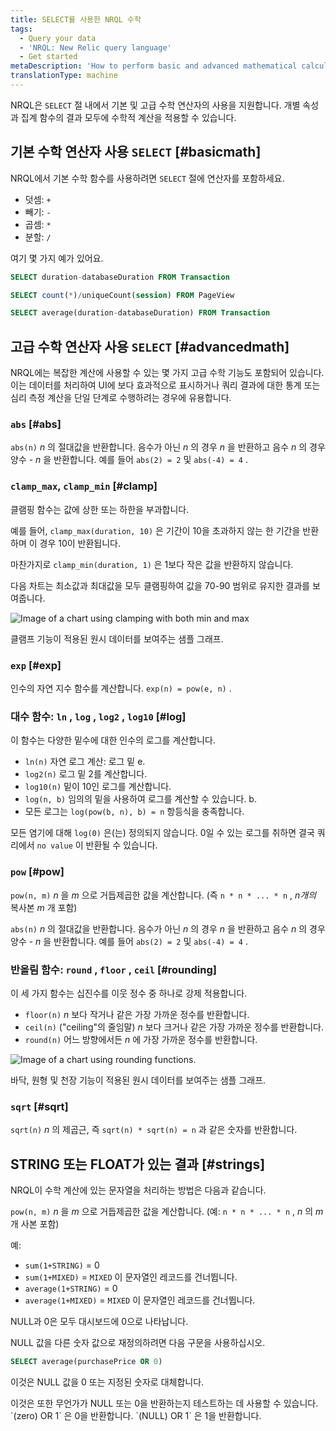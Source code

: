 ```yaml
---
title: SELECT를 사용한 NRQL 수학
tags:
  - Query your data
  - 'NRQL: New Relic query language'
  - Get started
metaDescription: 'How to perform basic and advanced mathematical calculations in NRQL, the New Relic query language'
translationType: machine
---
```




NRQL은 `SELECT` 절 내에서 기본 및 고급 수학 연산자의 사용을 지원합니다. 개별 속성과 집계 함수의 결과 모두에 수학적 계산을 적용할 수 있습니다.

## 기본 수학 연산자 사용 `SELECT` [#basicmath]

NRQL에서 기본 수학 함수를 사용하려면 `SELECT` 절에 연산자를 포함하세요.

* 덧셈: `+`
* 빼기: `-`
* 곱셈: `*`
* 분할: `/`

여기 몇 가지 예가 있어요.

```sql
SELECT duration-databaseDuration FROM Transaction
```

```sql
SELECT count(*)/uniqueCount(session) FROM PageView
```

```sql
SELECT average(duration-databaseDuration) FROM Transaction
```

## 고급 수학 연산자 사용 `SELECT` [#advancedmath]

NRQL에는 복잡한 계산에 사용할 수 있는 몇 가지 고급 수학 기능도 포함되어 있습니다. 이는 데이터를 처리하여 UI에 보다 효과적으로 표시하거나 쿼리 결과에 대한 통계 또는 심리 측정 계산을 단일 단계로 수행하려는 경우에 유용합니다.

### `abs` [#abs]

`abs(n)` _n_ 의 절대값을 반환합니다. 음수가 아닌 _n_ 의 경우 _n_ 을 반환하고 음수 _n_ 의 경우 양수 - _n_ 을 반환합니다. 예를 들어 `abs(2) = 2` 및 `abs(-4) = 4` .

### `clamp_max`, `clamp_min` [#clamp]

클램핑 함수는 값에 상한 또는 하한을 부과합니다.

예를 들어, `clamp_max(duration, 10)` 은 기간이 10을 초과하지 않는 한 기간을 반환하며 이 경우 10이 반환됩니다.

마찬가지로 `clamp_min(duration, 1)` 은 1보다 작은 값을 반환하지 않습니다.

다음 차트는 최소값과 최대값을 모두 클램핑하여 값을 70-90 범위로 유지한 결과를 보여줍니다.

<img
  title="clamp.png"
  alt="Image of a chart using clamping with both min and max"
  src={clamp}
/>

<figcaption>
  클램프 기능이 적용된 원시 데이터를 보여주는 샘플 그래프.
</figcaption>

### `exp` [#exp]

인수의 자연 지수 함수를 계산합니다. `exp(n) = pow(e, n)` .

### 대수 함수: `ln` , `log` , `log2` , `log10` [#log]

이 함수는 다양한 밑수에 대한 인수의 로그를 계산합니다.

* `ln(n)` 자연 로그 계산: 로그 밑 e.
* `log2(n)` 로그 밑 2를 계산합니다.
* `log10(n)` 밑이 10인 로그를 계산합니다.
* `log(n, b)` 임의의 밑을 사용하여 로그를 계산할 수 있습니다. b.
* 모든 로그는 `log(pow(b, n), b) = n` 항등식을 충족합니다.

모든 염기에 대해 `log(0)` 은(는) 정의되지 않습니다. 0일 수 있는 로그를 취하면 결국 쿼리에서 `no value` 이 반환될 수 있습니다.

### `pow` [#pow]

`pow(n, m)` _n_ 을 _m_ 으로 거듭제곱한 값을 계산합니다. (즉 `n * n * ... * n` , _n개의_ 복사본 _m_ 개 포함)

`abs(n)` _n_ 의 절대값을 반환합니다. 음수가 아닌 _n_ 의 경우 _n_ 을 반환하고 음수 _n_ 의 경우 양수 - _n_ 을 반환합니다. 예를 들어 `abs(2) = 2` 및 `abs(-4) = 4` .

### 반올림 함수: `round` , `floor` , `ceil` [#rounding]

이 세 가지 함수는 십진수를 이웃 정수 중 하나로 강제 적용합니다.

* `floor(n)` _n_ 보다 작거나 같은 가장 가까운 정수를 반환합니다.
* `ceil(n)` ("ceiling"의 줄임말) _n_ 보다 크거나 같은 가장 가까운 정수를 반환합니다.
* `round(n)` 어느 방향에서든 _n_ 에 가장 가까운 정수를 반환합니다.

<img
  title="floor-round-ceil.png"
  alt="Image of a chart using rounding functions."
  src={floorRoundCeil}
/>

<figcaption>
  바닥, 원형 및 천장 기능이 적용된 원시 데이터를 보여주는 샘플 그래프.
</figcaption>

### `sqrt` [#sqrt]

`sqrt(n)` _n_ 의 제곱근, 즉 `sqrt(n) * sqrt(n) = n` 과 같은 숫자를 반환합니다.

## STRING 또는 FLOAT가 있는 결과 [#strings]

NRQL이 수학 계산에 있는 문자열을 처리하는 방법은 다음과 같습니다.

`pow(n, m)` _n_ 을 _m_ 으로 거듭제곱한 값을 계산합니다. (예: `n * n * ... * n` , _n_ 의 _m_ 개 사본 포함)

예:

* `sum(1+STRING)` = 0
* `sum(1+MIXED)` = `MIXED` 이 문자열인 레코드를 건너뜁니다.
* `average(1+STRING)` = 0
* `average(1+MIXED)` = `MIXED` 이 문자열인 레코드를 건너뜁니다.

NULL과 0은 모두 대시보드에 0으로 나타납니다.

NULL 값을 다른 숫자 값으로 재정의하려면 다음 구문을 사용하십시오.

```sql
SELECT average(purchasePrice OR 0)
```

이것은 NULL 값을 0 또는 지정된 숫자로 대체합니다.

<Callout variant="tip">
  이것은 또한 무언가가 NULL 또는 0을 반환하는지 테스트하는 데 사용할 수 있습니다. `(zero) OR 1` 은 0을 반환합니다. `(NULL) OR 1` 은 1을 반환합니다.
</Callout>